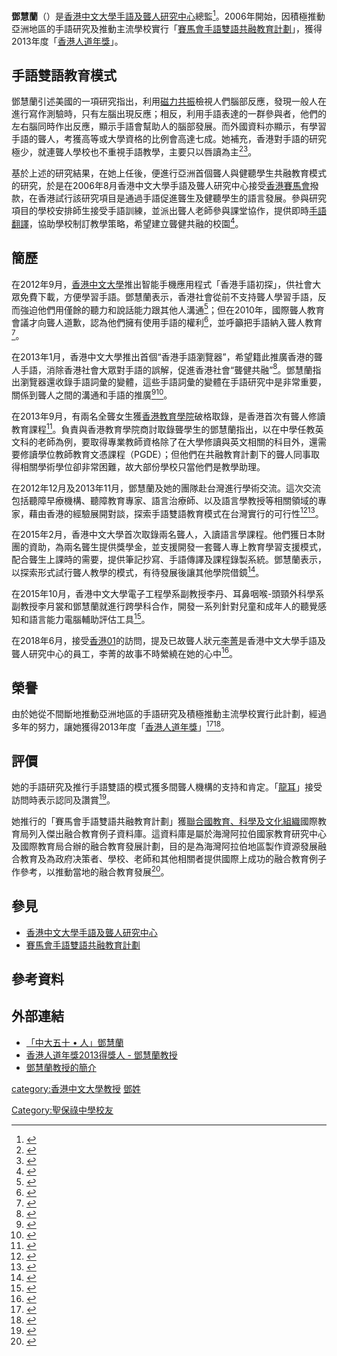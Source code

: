 '''鄧慧蘭'''{{bd|}}（{{lang-en|Gladys Tang Wai-lan}}）是[[香港中文大學手語及聾人研究中心|香港中文大學手語及聾人研究中心]]總監<ref>{{Cite news |language=zh-hk |url=http://hk.apple.nextmedia.com/realtime/news/20170805/57040952 |title=【周末動人】創社企 編字典 愚公為聽障童移山 |publisher=[[蘋果日報_(香港)|蘋果日報 (香港)]] |date=2017-08-05 |accessdate=2017-08-05 |archive-date=2017-08-05 |archive-url=https://web.archive.org/web/20170805144005/http://hk.apple.nextmedia.com/realtime/news/20170805/57040952 |dead-url=no }}</ref>。2006年開始，因積極推動亞洲地區的手語研究及推動主流學校實行「[[賽馬會手語雙語共融教育計劃|賽馬會手語雙語共融教育計劃]]」，獲得2013年度「[[香港人道年獎|香港人道年獎]]」。

==手語雙語教育模式==
{{main|賽馬會手語雙語共融教育計劃}}
鄧慧蘭引述美國的一項研究指出，利用[[磁力共振|磁力共振]]檢視人們腦部反應，發現一般人在進行寫作測驗時，只有左腦出現反應；相反，利用手語表達的一群參與者，他們的左右腦同時作出反應，顯示手語會幫助人的腦部發展。而外國資料亦顯示，有學習手語的聾人，考獲高等或大學資格的比例會高達七成。她補充，香港對手語的研究極少，就連聾人學校也不重視手語教學，主要只以唇讀為主<ref>{{Cite news |language=zh-hk |url=http://www.metrohk.com.hk/index.php?cmd=detail&id=10863&search=1 |title=學手語有助兒童腦部發展 |publisher=[[都市日報|都市日報]] |date=2007-06-06 |accessdate=2015-12-23 |archive-date=2015-12-23 |archive-url=https://web.archive.org/web/20151223141126/http://www.metrohk.com.hk/index.php?cmd=detail&id=10863&search=1 |dead-url=no }}</ref><ref>{{Cite news |language=zh-tw |url=http://news.pts.org.tw/article/183724?NEENO=183724 |title=雙語雙文化在台灣 尚未萌芽 |publisher=公視手語新聞 |date=2011-06-24 |accessdate=2015-12-23 |archive-date=2015-12-24 |archive-url=https://web.archive.org/web/20151224221741/http://news.pts.org.tw/article/183724?NEENO=183724 |dead-url=no }}</ref>。

基於上述的研究結果，在她上任後，便進行亞洲首個聾人與健聽學生共融教育模式的研究，於是在2006年8月香港中文大學手語及聾人研究中心接受[[香港賽馬會|香港賽馬會]]撥款，在香港試行該研究項目是通過手語促進聾生及健聽學生的語言發展。參與研究項目的學校安排師生接受手語訓練，並派出聾人老師參與課堂協作，提供即時[[手語翻譯|手語翻譯]]，協助學校制訂教學策略，希望建立聾健共融的校園<ref>{{Cite news |language=zh-hk |url=http://std.stheadline.com/archive/fullstory.asp?andor=or&year1=2010&month1=2&day1=17&year2=2010&month2=2&day2=17&category=g&id=20100217g01&keyword1=&keyword2= |title=師生學手語 融合聽障生 |publisher=[[星島日報|星島日報]] |date=2010-02-17 |accessdate=2015-12-23 |archive-date=2019-06-14 |archive-url=https://web.archive.org/web/20190614000617/http://std.stheadline.com/archive/fullstory.asp?andor=or&year1=2010&month1=2&day1=17&year2=2010&month2=2&day2=17&category=g&id=20100217g01&keyword1=&keyword2= |dead-url=no }}</ref>。

==簡歷==
在2012年9月，[[香港中文大學|香港中文大學]]推出智能手機應用程式「香港手語初探」，供社會大眾免費下載，方便學習手語。鄧慧蘭表示，香港社會從前不支持聾人學習手語，反而強迫他們用僅餘的聽力和說話能力跟其他人溝通<ref>{{Cite news | language=zh-hk | url=http://paper.wenweipo.com/2012/09/21/ED1209210005.htm | title=中大app推廣「港式手語」 | publisher=[[文匯報_(香港)|文匯報 (香港)]] | date=2012-09-21 | accessdate=2015-12-23 | archive-date=2019-06-14 | archive-url=https://web.archive.org/web/20190614000710/http://paper.wenweipo.com/2012/09/21/ED1209210005.htm | dead-url=no }}</ref>；但在2010年，國際聾人教育會議才向聾人道歉，認為他們擁有使用手語的權利<ref>{{cite web |language=zh-hk |url=http://hk.apple.nextmedia.com/news/art/20140917/18869185 |title=恐怖日佔回憶　用手講更血淋淋 |publisher=[[蘋果日報_(香港)|蘋果日報 (香港)]] |date=2014-09-17 |accessdate=2015-12-23 |archive-date=2014-09-22 |archive-url=https://web.archive.org/web/20140922050453/http://hk.apple.nextmedia.com/news/art/20140917/18869185 |dead-url=yes }}</ref>，並呼籲把手語納入聾人教育<ref>{{Cite news |language=zh-hk |url=http://std.stheadline.com/archive/fullstory.asp?andor=or&year1=2012&month1=9&day1=21&year2=2012&month2=9&day2=21&category=all&id=20120921g02&keyword1=&keyword2= |title=中大首推智能手機手語App |publisher=[[星島日報|星島日報]] |date=2012-09-21 |accessdate=2015-12-23 |archive-date=2019-06-14 |archive-url=https://web.archive.org/web/20190614000720/http://std.stheadline.com/archive/fullstory.asp?andor=or&year1=2012&month1=9&day1=21&year2=2012&month2=9&day2=21&category=all&id=20120921g02&keyword1=&keyword2= |dead-url=no }}</ref>。 

在2013年1月，香港中文大學推出首個“香港手語瀏覽器”，希望籍此推廣香港的聾人手語，消除香港社會大眾對手語的誤解，促進香港社會“聾健共融”<ref>{{Cite news |language=zh-hk |url=http://www.am730.com.hk/article-139973 |title=收集香港手語詞彙 中大推首個網上「手語字典」 |publisher=[[am730|am730]] |date=2013-01-24 |accessdate=2015-12-23 |archive-date=2015-12-24 |archive-url=https://web.archive.org/web/20151224224053/http://www.am730.com.hk/article-139973 |dead-url=no }}</ref>。鄧慧蘭指出瀏覽器還收錄手語詞彙的變體，這些手語詞彙的變體在手語研究中是非常重要，關係到聾人之間的溝通和手語的推廣<ref>{{Cite news |language=zh-hk |url=http://paper.takungpao.com/html/2013-01/24/content_31_3.htm |title=中大推首個手語資料庫 |publisher=[[大公報|大公報]] |date=2013-01-24 |accessdate=2015-12-23 |archive-date=2015-12-24 |archive-url=https://web.archive.org/web/20151224200903/http://paper.takungpao.com/html/2013-01/24/content_31_3.htm |dead-url=no }}</ref><ref>{{Cite news |language=zh-hk |url=http://www.hkcd.com.hk/content/2013-01/24/content_3131515.htm |title=推廣香港式聾人手語 香港首個手語瀏覽器誕生 |publisher=[[香港商報|香港商報]] |date=2013-01-24 |accessdate=2015-12-23 |archive-url=https://web.archive.org/web/20151224155643/http://www.hkcd.com.hk/content/2013-01/24/content_3131515.htm |archive-date=2015-12-24 |dead-url=yes }}</ref>。

在2013年9月，有兩名全聾女生獲[[香港教育學院|香港教育學院]]破格取錄，是香港首次有聾人修讀教育課程<ref>{{Cite news |language=zh-hk |url=http://www.skypost.com.hk/%E6%B8%AF%E8%81%9E/%E8%A6%81%E8%81%9E/20130902/001/%E5%85%A9%E5%A4%B1%E8%81%B0%E5%A5%B3%20%E8%AA%93%E5%9C%93%E6%95%99%E5%B8%AB%E5%A4%A2/108440 |title=兩失聰女 誓圓教師夢 衝破命運 教院破格取錄 |publisher=[[晴報|晴報]] |date=2013-09-02 |accessdate=2015-12-23 |archive-date=2015-12-24 |archive-url=https://web.archive.org/web/20151224215157/http://www.skypost.com.hk/%E6%B8%AF%E8%81%9E/%E8%A6%81%E8%81%9E/20130902/001/%E5%85%A9%E5%A4%B1%E8%81%B0%E5%A5%B3%20%E8%AA%93%E5%9C%93%E6%95%99%E5%B8%AB%E5%A4%A2/108440 |dead-url=yes }}</ref>。負責與香港教育學院商討取錄聾學生的鄧慧蘭指出，以在中學任教英文科的老師為例，要取得專業教師資格除了在大學修讀與英文相關的科目外，還需要修讀學位教師教育文憑課程（PGDE）；但他們在共融教育計劃下的聾人同事取得相關學術學位卻非常困難，故大部份學校只當他們是教學助理。

在2012年12月及2013年11月，鄧慧蘭及她的團隊赴台灣進行學術交流。這次交流包括聽障早療機構、聽障教育專家、語言治療師、以及語言學教授等相關領域的專家，藉由香港的經驗展開對談，探索手語雙語教育模式在台灣實行的可行性<ref>{{Cite news |language=zh-tw |url=http://news.pts.org.tw/article/228927?NEENO=228927 |title=聽障雙語教育成果 港台互交流 |publisher=公視手語新聞 |date=2013-11-25 |accessdate=2015-12-23 |archive-date=2019-06-14 |archive-url=https://web.archive.org/web/20190614000623/https://news.pts.org.tw/article/228927?NEENO=228927 |dead-url=no }}</ref><ref>{{Cite news |language=zh-tw |url=http://news.pts.org.tw/article/228926?NEENO=228926 |title=港聽障雙語教育 來台分享經驗 |publisher=公視手語新聞 |date=2013-11-25 |accessdate=2015-12-23 |archive-date=2016-03-04 |archive-url=https://web.archive.org/web/20160304105746/http://news.pts.org.tw/article/228926?NEENO=228926 |dead-url=no }}</ref>。

在2015年2月，香港中文大學首次取錄兩名聾人，入讀語言學課程。他們獲日本財團的資助，為兩名聾生提供獎學金，並支援開發一套聾人專上教育學習支援模式，配合聾生上課時的需要，提供筆記抄寫、手語傳譯及課程錄製系統。鄧慧蘭表示，以探索形式試行聾人教學的模式，有待發展後讓其他學院借鏡<ref>{{Cite news |language=zh-hk |url=http://topick.hket.com/article/543611/%E4%B8%AD%E5%A4%A7%E9%A6%96%E6%AC%A1%E5%8F%96%E9%8C%842%E5%90%8D%E5%A4%B1%E8%81%B0%E5%AD%B8%E7%94%9F |title=中大首次取錄2名失聰學生 |publisher=[[香港經濟日報|香港經濟日報]] |date=2015-02-12 |accessdate=2015-12-23 |archive-date=2015-12-14 |archive-url=https://web.archive.org/web/20151214002613/http://topick.hket.com/article/543611/%E4%B8%AD%E5%A4%A7%E9%A6%96%E6%AC%A1%E5%8F%96%E9%8C%842%E5%90%8D%E5%A4%B1%E8%81%B0%E5%AD%B8%E7%94%9F |dead-url=no }}</ref>。

在2015年10月，香港中文大學電子工程學系副教授李丹、耳鼻咽喉-頭頸外科學系副教授李月裳和鄧慧蘭就進行跨學科合作，開發一系列針對兒童和成年人的聽覺感知和語言能力電腦輔助評估工具<ref>{{Cite news |language=zh-hk |url=http://paper.wenweipo.com/2015/10/27/ED1510270004.htm |title=中大跨科製軟件 盡早測出口吃童 |publisher=[[文匯報_(香港)|文匯報 (香港)]] |date=2015-10-27 |accessdate=2015-12-23 |archive-date=2015-12-24 |archive-url=https://web.archive.org/web/20151224232059/http://paper.wenweipo.com/2015/10/27/ED1510270004.htm |dead-url=no }}</ref>。 

在2018年6月，接受[[香港01|香港01]]的訪問，提及已故聾人狀元[[李菁_(聽障教師)|李菁]]是香港中文大學手語及聾人研究中心的員工，李菁的故事不時縈繞在她的心中<ref>{{Cite news |language=zh-hk |url=https://www.hk01.com/%E5%91%A8%E5%A0%B1/198476/%E8%81%BE%E6%98%9F%E4%BA%BA%E6%B1%82%E5%AD%B8%E8%A8%98-%E4%B8%83-%E6%89%8B%E8%AA%9E%E5%AD%B8%E8%80%85-%E8%AE%80%E6%9B%B8%E9%87%8D%E8%A6%81-%E9%96%8B%E5%BF%83%E6%9B%B4%E9%87%8D%E8%A6%81 |title=【聾星人求學記．七】手語學者：讀書重要，開心更重要 |publisher=[[香港01|香港01]] |date=2018-06-15 |accessdate=2018-06-19 |archive-date=2018-06-19 |archive-url=https://web.archive.org/web/20180619163626/https://www.hk01.com/%E5%91%A8%E5%A0%B1/198476/%E8%81%BE%E6%98%9F%E4%BA%BA%E6%B1%82%E5%AD%B8%E8%A8%98-%E4%B8%83-%E6%89%8B%E8%AA%9E%E5%AD%B8%E8%80%85-%E8%AE%80%E6%9B%B8%E9%87%8D%E8%A6%81-%E9%96%8B%E5%BF%83%E6%9B%B4%E9%87%8D%E8%A6%81 |dead-url=no }}</ref>。
 
==榮譽==
由於她從不間斷地推動亞洲地區的手語研究及積極推動主流學校實行此計劃，經過多年的努力，讓她獲得2013年度「[[香港人道年獎|香港人道年獎]]」<ref>{{Cite news |language=zh-tw |url=http://news.pts.org.tw/article/242548?NEENO=242548 |title=推廣手語.口語 香港雙語教育有成 |publisher=公視手語新聞 |date=2013-06-12 |accessdate=2015-12-23 |archive-date=2015-12-08 |archive-url=https://web.archive.org/web/20151208103634/http://news.pts.org.tw/article/242548?NEENO=242548 |dead-url=no }}</ref><ref>{{Cite news |language=zh-hk |url=http://paper.takungpao.com/html/2013-05/26/content_15_5.htm |title=鄧慧蘭助聽障生獲人道獎 |publisher=[[大公報|大公報]] |date=2013-05-26 |accessdate=2015-12-23 |archive-date=2015-12-08 |archive-url=https://web.archive.org/web/20151208105435/http://paper.takungpao.com/html/2013-05/26/content_15_5.htm |dead-url=no }}</ref>。

==評價==
她的手語研究及推行手語雙語的模式獲多間聾人機構的支持和肯定。「[[龍耳|龍耳]]」接受訪問時表示認同及讚賞<ref>{{Cite news |language=zh-hk |url=http://forum.hkej.com/node/114254 |title=「龍耳社」李鸝 ── 為聾人利益打拼 |publisher=[[信報財經新聞|信報財經新聞]] |date=2014-07-07 |accessdate=2015-12-23 |archive-date=2016-01-05 |archive-url=https://web.archive.org/web/20160105124829/http://forum.hkej.com/node/114254 |dead-url=no }}</ref>。

她推行的「賽馬會手語雙語共融教育計劃」獲[[聯合國教育、科學及文化組織|聯合國教育、科學及文化組織]]國際教育局列入傑出融合教育例子資料庫。這資料庫是屬於海灣阿拉伯國家教育研究中心及國際教育局合辦的融合教育發展計劃，目的是為海灣阿拉伯地區製作資源發展融合教育及為政府决策者、學校、老師和其他相關者提供國際上成功的融合教育例子作參考，以推動當地的融合教育發展<ref>{{Cite news |language=en |url=http://www.chinadailyasia.com/focus/2014-04/17/content_15130994.html |title=Breaking the sound barriers |publisher=[[中國日報|中國日報]] |date=2014-04-17 |accessdate=2015-12-23 |deadurl=yes |archiveurl=https://web.archive.org/web/20160305092326/http://www.chinadailyasia.com/focus/2014-04/17/content_15130994.html |archivedate=2016-03-05 }}</ref>。

==參見==
* [[香港中文大學手語及聾人研究中心|香港中文大學手語及聾人研究中心]]
* [[賽馬會手語雙語共融教育計劃|賽馬會手語雙語共融教育計劃]]

==參考資料==
<div class="references-small">
<references />
</div>{{reflist|2}}

== 外部連結 ==
* [http://www.50.cuhk.edu.hk/zh_tw/cu50thepeople/gladystang 「中大五十 • 人」鄧慧蘭] {{Wayback|url=http://www.50.cuhk.edu.hk/zh_tw/cu50thepeople/gladystang |date=20160304223901 }}
* [https://web.archive.org/web/20160304211607/http://web.redcross.org.hk/ha2015/tc/history-2013-ProfGladysTang.html 香港人道年獎2013得獎人 - 鄧慧蘭教授]
* [http://www.cuhk.edu.hk/lin/new/people/gladys/ 鄧慧蘭教授的簡介] {{Wayback|url=http://www.cuhk.edu.hk/lin/new/people/gladys/ |date=20160122100319 }}

{{香港中文大學}}

[[category:香港中文大學教授|category:香港中文大學教授]]
[[Category:聖保祿中學校友|Category:聖保祿中學校友]]
[[category:鄧姓|鄧姓]]